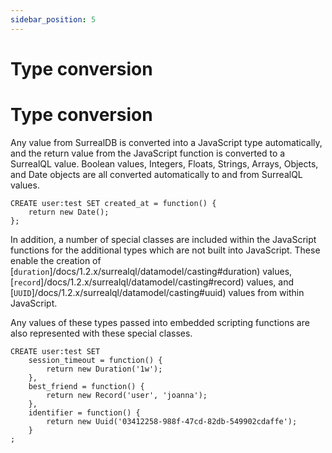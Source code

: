 ```yaml
---
sidebar_position: 5
---
```


# Type conversion

# Type conversion

Any value from SurrealDB is converted into a JavaScript type automatically, and the return value from the JavaScript function is converted to a SurrealQL value. Boolean values, Integers, Floats, Strings, Arrays, Objects, and Date objects are all converted automatically to and from SurrealQL values.

```surql
CREATE user:test SET created_at = function() {
	return new Date();
};
```

In addition, a number of special classes are included within the JavaScript functions for the additional types which are not built into JavaScript. These enable the creation of [`duration`]/docs/1.2.x/surrealql/datamodel/casting#duration) values, [`record`]/docs/1.2.x/surrealql/datamodel/casting#record) values, and [`UUID`]/docs/1.2.x/surrealql/datamodel/casting#uuid) values from within JavaScript.

Any values of these types passed into embedded scripting functions are also represented with these special classes.

```surql
CREATE user:test SET
	session_timeout = function() {
		return new Duration('1w');
	},
	best_friend = function() {
		return new Record('user', 'joanna');
	},
	identifier = function() {
		return new Uuid('03412258-988f-47cd-82db-549902cdaffe');
	}
;
```